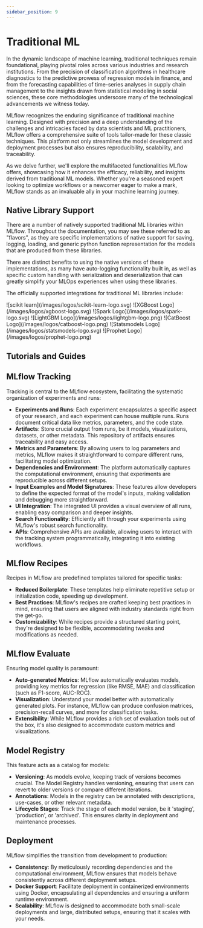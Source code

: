 ```yaml
---
sidebar_position: 9
---
```



# Traditional ML

In the dynamic landscape of machine learning, traditional techniques remain foundational, playing pivotal roles across various industries
and research institutions. From the precision of classification algorithms in healthcare diagnostics to the predictive prowess of regression
models in finance, and from the forecasting capabilities of time-series analyses in supply chain management to the insights drawn from
statistical modeling in social sciences, these core methodologies underscore many of the technological advancements we witness today.

MLflow recognizes the enduring significance of traditional machine learning. Designed with precision and a deep understanding of the
challenges and intricacies faced by data scientists and ML practitioners, MLflow offers a comprehensive suite of tools tailor-made for
these classic techniques. This platform not only streamlines the model development and deployment processes but also ensures reproducibility,
scalability, and traceability.

As we delve further, we'll explore the multifaceted functionalities MLflow offers, showcasing how it enhances the efficacy, reliability,
and insights derived from traditional ML models. Whether you're a seasoned expert looking to optimize workflows or a newcomer eager to make
a mark, MLflow stands as an invaluable ally in your machine learning journey.

## Native Library Support

There are a number of natively supported traditional ML libraries within MLflow. Throughout the documentation, you may see these referred to as
"flavors", as they are specific implementations of native support for saving, logging, loading, and generic python function representation for
the models that are produced from these libraries.

There are distinct benefits to using the native versions of these implementations, as many have auto-logging functionality built in, as well as
specific custom handling with serialization and deserialization that can greatly simplify your MLOps experiences when using these libraries.

The officially supported integrations for traditional ML libraries include:

<CardGroup>
  <SmallLogoCard link="/models#scikit-learn-sklearn">![scikit learn](/images/logos/scikit-learn-logo.svg)</SmallLogoCard>
  <SmallLogoCard link="/models#xgboost-xgboost">![XGBoost Logo](/images/logos/xgboost-logo.svg)</SmallLogoCard>
  <SmallLogoCard link="/models#spark-mllib-spark">![Spark Logo](/images/logos/spark-logo.svg)</SmallLogoCard>
  <SmallLogoCard link="/models#lightgbm-lightgbm">![LightGBM Logo](/images/logos/lightgbm-logo.png)</SmallLogoCard>
  <SmallLogoCard link="/models#catboost-catboost">![CatBoost Logo](/images/logos/catboost-logo.png)</SmallLogoCard>
  <SmallLogoCard link="/models#statsmodels-statsmodels">![Statsmodels Logo](/images/logos/statsmodels-logo.svg)</SmallLogoCard>
  <SmallLogoCard link="/models#prophet-prophet">![Prophet Logo](/images/logos/prophet-logo.png)</SmallLogoCard>
</CardGroup>

## Tutorials and Guides

<CardGroup>
  <PageCard headerText="Hyperparameter Tuning with MLflow and Optuna" link="/traditional-ml/hyperparameter-tuning-with-child-runs" text="Explore the integration of MLflow Tracking with Optuna for hyperparameter tuning. Dive into the capabilities of MLflow, understand parent-child run relationships, and compare different tuning runs to optimize model performance." />
  <PageCard headerText="Custom Pyfunc Models with MLflow" link="/traditional-ml/creating-custom-pyfunc" text="Dive deep into the world of MLflow's Custom Pyfunc. Starting with basic model definitions, embark on a journey that showcases the versatility and power of Pyfunc. From simple mathematical curves to complex machine learning integrations, discover how Pyfunc offers standardized, reproducible, and efficient workflows for a variety of use cases." />
  <PageCard headerText="Multi-Model Endpoints with PyFunc" link="/traditional-ml/serving-multiple-models-with-pyfunc" text="Dive deep into custom multi-model inference via MLflow's custom PyFunc models. Learn how to simplify low-latency inference by passing additional inference parameters to a simple custom PyFunc implementation. This tutorial can serve as a jumping off point for many multi-model endpoint (MME) use cases!" />
</CardGroup>

## MLflow Tracking

Tracking is central to the MLflow ecosystem, facilitating the systematic organization of experiments and runs:

- **Experiments and Runs**: Each experiment encapsulates a specific aspect of your research, and each experiment can house multiple runs. Runs document critical data like metrics, parameters, and the code state.
- **Artifacts**: Store crucial output from runs, be it models, visualizations, datasets, or other metadata. This repository of artifacts ensures traceability and easy access.
- **Metrics and Parameters**: By allowing users to log parameters and metrics, MLflow makes it straightforward to compare different runs, facilitating model optimization.
- **Dependencies and Environment**: The platform automatically captures the computational environment, ensuring that experiments are reproducible across different setups.
- **Input Examples and Model Signatures**: These features allow developers to define the expected format of the model's inputs, making validation and debugging more straightforward.
- **UI Integration**: The integrated UI provides a visual overview of all runs, enabling easy comparison and deeper insights.
- **Search Functionality**: Efficiently sift through your experiments using MLflow's robust search functionality.
- **APIs**: Comprehensive APIs are available, allowing users to interact with the tracking system programmatically, integrating it into existing workflows.

## MLflow Recipes

Recipes in MLflow are predefined templates tailored for specific tasks:

- **Reduced Boilerplate**: These templates help eliminate repetitive setup or initialization code, speeding up development.
- **Best Practices**: MLflow's recipes are crafted keeping best practices in mind, ensuring that users are aligned with industry standards right from the get-go.
- **Customizability**: While recipes provide a structured starting point, they're designed to be flexible, accommodating tweaks and modifications as needed.

## MLflow Evaluate

Ensuring model quality is paramount:

- **Auto-generated Metrics**: MLflow automatically evaluates models, providing key metrics for regression (like RMSE, MAE) and classification (such as F1-score, AUC-ROC).
- **Visualization**: Understand your model better with automatically generated plots. For instance, MLflow can produce confusion matrices, precision-recall curves, and more for classification tasks.
- **Extensibility**: While MLflow provides a rich set of evaluation tools out of the box, it's also designed to accommodate custom metrics and visualizations.

## Model Registry

This feature acts as a catalog for models:

- **Versioning**: As models evolve, keeping track of versions becomes crucial. The Model Registry handles versioning, ensuring that users can revert to older versions or compare different iterations.
- **Annotations**: Models in the registry can be annotated with descriptions, use-cases, or other relevant metadata.
- **Lifecycle Stages**: Track the stage of each model version, be it 'staging', 'production', or 'archived'. This ensures clarity in deployment and maintenance processes.

## Deployment

MLflow simplifies the transition from development to production:

- **Consistency**: By meticulously recording dependencies and the computational environment, MLflow ensures that models behave consistently across different deployment setups.
- **Docker Support**: Facilitate deployment in containerized environments using Docker, encapsulating all dependencies and ensuring a uniform runtime environment.
- **Scalability**: MLflow is designed to accommodate both small-scale deployments and large, distributed setups, ensuring that it scales with your needs.
